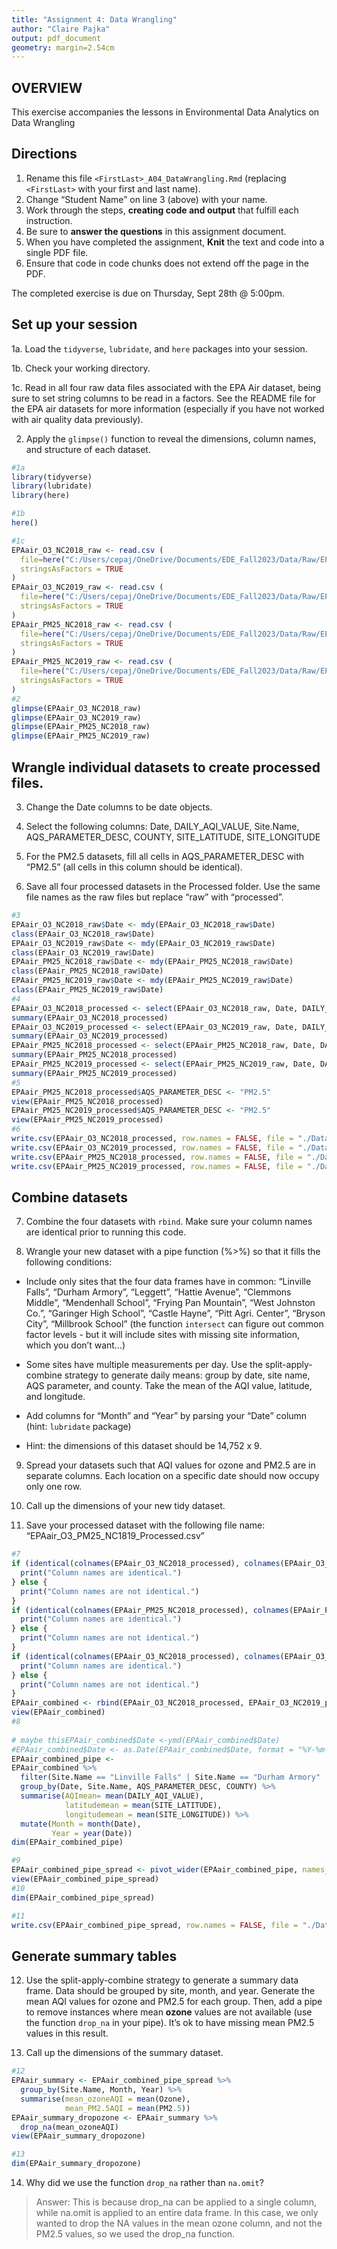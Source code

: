 ```yaml
---
title: "Assignment 4: Data Wrangling"
author: "Claire Pajka"
output: pdf_document
geometry: margin=2.54cm
---
```


## OVERVIEW

This exercise accompanies the lessons in Environmental Data Analytics on Data Wrangling 

## Directions

1. Rename this file `<FirstLast>_A04_DataWrangling.Rmd` (replacing `<FirstLast>` with your first and last name).
2. Change "Student Name" on line 3 (above) with your name.
3. Work through the steps, **creating code and output** that fulfill each instruction.
4. Be sure to **answer the questions** in this assignment document.
5. When you have completed the assignment, **Knit** the text and code into a single PDF file.
6. Ensure that code in code chunks does not extend off the page in the PDF.

The completed exercise is due on Thursday, Sept 28th @ 5:00pm.

## Set up your session 

1a. Load the `tidyverse`,  `lubridate`, and `here` packages into your session.

1b. Check your working directory.

1c. Read in all four raw data files associated with the EPA Air dataset, being sure to set string columns to be read in a factors. See the README file for the EPA air datasets for more information (especially if you have not worked with air quality data previously). 

2. Apply the `glimpse()` function to reveal the dimensions, column names, and structure of each dataset. 

```r
#1a 
library(tidyverse)
library(lubridate)
library(here)

#1b 
here()

#1c 
EPAair_O3_NC2018_raw <- read.csv (
  file=here("C:/Users/cepaj/OneDrive/Documents/EDE_Fall2023/Data/Raw/EPAair_O3_NC2018_raw.csv"), 
  stringsAsFactors = TRUE
)
EPAair_O3_NC2019_raw <- read.csv (
  file=here("C:/Users/cepaj/OneDrive/Documents/EDE_Fall2023/Data/Raw/EPAair_O3_NC2019_raw.csv"), 
  stringsAsFactors = TRUE
)
EPAair_PM25_NC2018_raw <- read.csv (
  file=here("C:/Users/cepaj/OneDrive/Documents/EDE_Fall2023/Data/Raw/EPAair_PM25_NC2018_raw.csv"), 
  stringsAsFactors = TRUE
)
EPAair_PM25_NC2019_raw <- read.csv (
  file=here("C:/Users/cepaj/OneDrive/Documents/EDE_Fall2023/Data/Raw/EPAair_PM25_NC2019_raw.csv"), 
  stringsAsFactors = TRUE
)
#2 
glimpse(EPAair_O3_NC2018_raw)
glimpse(EPAair_O3_NC2019_raw)
glimpse(EPAair_PM25_NC2018_raw)
glimpse(EPAair_PM25_NC2019_raw)
```


## Wrangle individual datasets to create processed files.

3. Change the Date columns to be date objects.

4. Select the following columns: Date, DAILY_AQI_VALUE, Site.Name, AQS_PARAMETER_DESC, COUNTY, SITE_LATITUDE, SITE_LONGITUDE

5. For the PM2.5 datasets, fill all cells in AQS_PARAMETER_DESC with "PM2.5" (all cells in this column should be identical).

6. Save all four processed datasets in the Processed folder. Use the same file names as the raw files but replace "raw" with "processed".

```r
#3
EPAair_O3_NC2018_raw$Date <- mdy(EPAair_O3_NC2018_raw$Date)
class(EPAair_O3_NC2018_raw$Date)
EPAair_O3_NC2019_raw$Date <- mdy(EPAair_O3_NC2019_raw$Date)
class(EPAair_O3_NC2019_raw$Date)
EPAair_PM25_NC2018_raw$Date <- mdy(EPAair_PM25_NC2018_raw$Date)
class(EPAair_PM25_NC2018_raw$Date)
EPAair_PM25_NC2019_raw$Date <- mdy(EPAair_PM25_NC2019_raw$Date)
class(EPAair_PM25_NC2019_raw$Date)
#4
EPAair_O3_NC2018_processed <- select(EPAair_O3_NC2018_raw, Date, DAILY_AQI_VALUE, Site.Name, AQS_PARAMETER_DESC, COUNTY, SITE_LATITUDE, SITE_LONGITUDE)
summary(EPAair_O3_NC2018_processed)
EPAair_O3_NC2019_processed <- select(EPAair_O3_NC2019_raw, Date, DAILY_AQI_VALUE, Site.Name, AQS_PARAMETER_DESC, COUNTY, SITE_LATITUDE, SITE_LONGITUDE)
summary(EPAair_O3_NC2019_processed)
EPAair_PM25_NC2018_processed <- select(EPAair_PM25_NC2018_raw, Date, DAILY_AQI_VALUE, Site.Name, AQS_PARAMETER_DESC, COUNTY, SITE_LATITUDE, SITE_LONGITUDE)
summary(EPAair_PM25_NC2018_processed)
EPAair_PM25_NC2019_processed <- select(EPAair_PM25_NC2019_raw, Date, DAILY_AQI_VALUE, Site.Name, AQS_PARAMETER_DESC, COUNTY, SITE_LATITUDE, SITE_LONGITUDE)
summary(EPAair_PM25_NC2019_processed)
#5
EPAair_PM25_NC2018_processed$AQS_PARAMETER_DESC <- "PM2.5"
view(EPAair_PM25_NC2018_processed)
EPAair_PM25_NC2019_processed$AQS_PARAMETER_DESC <- "PM2.5"
view(EPAair_PM25_NC2019_processed)
#6
write.csv(EPAair_O3_NC2018_processed, row.names = FALSE, file = "./Data/Processed/EPAair_O3_NC2018_processed.csv")
write.csv(EPAair_O3_NC2019_processed, row.names = FALSE, file = "./Data/Processed/EPAair_O3_NC2019_processed.csv")
write.csv(EPAair_PM25_NC2018_processed, row.names = FALSE, file = "./Data/Processed/EPAair_PM25_NC2018_processed.csv")
write.csv(EPAair_PM25_NC2019_processed, row.names = FALSE, file = "./Data/Processed/EPAair_PM25_NC2019_processed.csv")
```


## Combine datasets

7. Combine the four datasets with `rbind`. Make sure your column names are identical prior to running this code.

8. Wrangle your new dataset with a pipe function (%>%) so that it fills the following conditions: 

  * Include only sites that the four data frames have in common: "Linville Falls", "Durham Armory", "Leggett", "Hattie Avenue", "Clemmons Middle", "Mendenhall School", "Frying Pan Mountain", "West Johnston Co.", "Garinger High School", "Castle Hayne", "Pitt Agri. Center", "Bryson City", "Millbrook School" (the function `intersect` can figure out common factor levels - but it will include sites with missing site information, which you don't want...) 

  * Some sites have multiple measurements per day. Use the split-apply-combine strategy to generate daily means: group by date, site name, AQS parameter, and county. Take the mean of the AQI value, latitude, and longitude.
  
  * Add columns for "Month" and "Year" by parsing your "Date" column (hint: `lubridate` package)
  
  * Hint: the dimensions of this dataset should be 14,752 x 9.

9. Spread your datasets such that AQI values for ozone and PM2.5 are in separate columns. Each location on a specific date should now occupy only one row.

10. Call up the dimensions of your new tidy dataset.

11. Save your processed dataset with the following file name: "EPAair_O3_PM25_NC1819_Processed.csv"

```r
#7 
if (identical(colnames(EPAair_O3_NC2018_processed), colnames(EPAair_O3_NC2019_processed))) {
  print("Column names are identical.")
} else {
  print("Column names are not identical.")
}
if (identical(colnames(EPAair_PM25_NC2018_processed), colnames(EPAair_PM25_NC2019_processed))) {
  print("Column names are identical.")
} else {
  print("Column names are not identical.")
}
if (identical(colnames(EPAair_O3_NC2018_processed), colnames(EPAair_O3_NC2019_processed))) {
  print("Column names are identical.")
} else {
  print("Column names are not identical.")
}
EPAair_combined <- rbind(EPAair_O3_NC2018_processed, EPAair_O3_NC2019_processed, EPAair_PM25_NC2018_processed, EPAair_PM25_NC2019_processed)
view(EPAair_combined)
#8 
 
# maybe thisEPAair_combined$Date <-ymd(EPAair_combined$Date)
#EPAair_combined$Date <- as.Date(EPAair_combined$Date, format = "%Y-%m-%d")
EPAair_combined_pipe <-
EPAair_combined %>%
  filter(Site.Name == "Linville Falls" | Site.Name == "Durham Armory" | Site.Name =="Leggett" | Site.Name == "Hattie Avenue" | Site.Name == "Clemmons Middle" | Site.Name == "Mendenhall School" | Site.Name == "Frying Pan Mountain" | Site.Name == "West Johnston Co." | Site.Name =="Garinger High School" | Site.Name == "Castle Hayne" | Site.Name == "Pitt Agri. Center" | Site.Name == "Bryson City" | Site.Name =="Millbrook School") %>%
  group_by(Date, Site.Name, AQS_PARAMETER_DESC, COUNTY) %>% 
  summarise(AQImean= mean(DAILY_AQI_VALUE),
            latitudemean = mean(SITE_LATITUDE),
            longitudemean = mean(SITE_LONGITUDE)) %>%
  mutate(Month = month(Date),
         Year = year(Date))
dim(EPAair_combined_pipe)

#9
EPAair_combined_pipe_spread <- pivot_wider(EPAair_combined_pipe, names_from = AQS_PARAMETER_DESC , values_from = AQImean )
view(EPAair_combined_pipe_spread)
#10
dim(EPAair_combined_pipe_spread)

#11
write.csv(EPAair_combined_pipe_spread, row.names = FALSE, file = "./Data/Processed/EPAair_O3_PM25_NC1819_Processed.csv")

```


## Generate summary tables

12. Use the split-apply-combine strategy to generate a summary data frame. Data should be grouped by site, month, and year. Generate the mean AQI values for ozone and PM2.5 for each group. Then, add a pipe to remove instances where mean **ozone** values are not available (use the function `drop_na` in your pipe). It's ok to have missing mean PM2.5 values in this result. 

13. Call up the dimensions of the summary dataset.

```r

#12
EPAair_summary <- EPAair_combined_pipe_spread %>%
  group_by(Site.Name, Month, Year) %>%
  summarise(mean_ozoneAQI = mean(Ozone),
            mean_PM2.5AQI = mean(PM2.5)) 
EPAair_summary_dropozone <- EPAair_summary %>%
  drop_na(mean_ozoneAQI)
view(EPAair_summary_dropozone)

#13
dim(EPAair_summary_dropozone)

```

14. Why did we use the function `drop_na` rather than `na.omit`?

> Answer: This is because drop_na can be applied to a single column, while na.omit is applied to an entire data frame. In this case, we only wanted to drop the NA values in the mean ozone column, and not the PM2.5 values, so we used the drop_na function.
